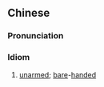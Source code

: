 {{also|手无寸铁}}
==Chinese==
{{zh-forms|s=手无寸铁}}

===Pronunciation===
{{zh-pron
|m=shǒu wú cùn tiě
|c=sau2 mou4 cyun3 tit3
|cat=id
}}

===Idiom===
{{zh-idiom}}

# [[unarmed]]; [[bare]]-[[handed]]